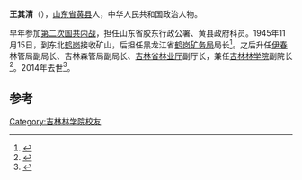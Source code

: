 '''王其清'''（{{bd|1923年||2013年|12月16日|catIdx=Wang}}），[[山东省|山东省]][[黄县|黄县]]人，中华人民共和国政治人物。

早年参加[[第二次国共内战|第二次国共内战]]，担任山东省胶东行政公署、黄县政府科员。1945年11月15日，到东北[[鹤岗|鹤岗]]接收矿山，后担任黑龙江省[[鹤岗矿务局|鹤岗矿务局]]局长<ref>{{cite news|title=中共建政后首个国有大型企业鹤岗矿务局成立|url=http://www.hlj.xinhuanet.com/wq/2013-06/25/c_132484974.htm|accessdate=2014-03-01|newspaper=新华网|deadurl=yes|archiveurl=https://web.archive.org/web/20130823025844/http://hlj.xinhuanet.com/wq/2013-06/25/c_132484974.htm|archivedate=2013-08-23}}</ref>。之后升任[[伊春|伊春]]林管局副局长、吉林森管局副局长、[[吉林省林业厅|吉林省林业厅]]副厅长，兼任[[吉林林学院|吉林林学院]]副院长<ref>{{cite news|title=武警官兵扶老助老|url=http://www.sh.xinhuanet.com/2011-08/16/c_131051930.htm|accessdate=2014-03-01|newspaper=新华网|deadurl=yes|archiveurl=https://web.archive.org/web/20140305125539/http://www.sh.xinhuanet.com/2011-08/16/c_131051930.htm|archivedate=2014-03-05}}</ref>。2014年去世<ref>{{cite news|title=王其清同志逝世|url=http://cpc.people.com.cn/n/2014/0228/c87393-24490300.html|accessdate=2014-03-01|newspaper=吉林日报|archive-date=2014-03-06|archive-url=https://web.archive.org/web/20140306194420/http://cpc.people.com.cn/n/2014/0228/c87393-24490300.html|dead-url=no}}</ref>。

==参考==
{{reflist}}
{{中国政治人物小作品}}

[[Category:吉林林学院校友|Category:吉林林学院校友]]